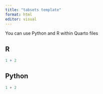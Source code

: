 ```yaml
---
title: "tabsets template"
format: html
editor: visual
---
```


You can use Python and R within Quarto files

::: panel-tabset
## R

```r
1 + 2
```

## Python

```python
1 + 2
```
:::
